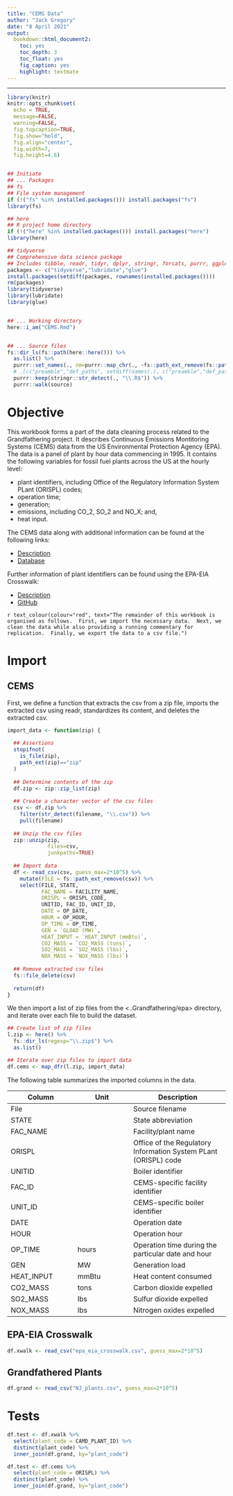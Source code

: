 ```yaml
---
title: "CEMS Data"
author: "Jack Gregory"
date: "8 April 2021"
output:
  bookdown::html_document2:
    toc: yes
    toc_depth: 3
    toc_float: yes
    fig_caption: yes
    highlight: textmate
---
```

___

```r
library(knitr)
knitr::opts_chunk$set(
  echo = TRUE,
  message=FALSE, 
  warning=FALSE,
  fig.topcaption=TRUE, 
  fig.show="hold",
  fig.align="center",
  fig.width=7, 
  fig.height=4.6)


## Initiate 
## ... Packages
## fs
## File system management
if (!("fs" %in% installed.packages())) install.packages("fs")
library(fs)

## here
## R project home directory
if (!("here" %in% installed.packages())) install.packages("here")
library(here)

## tidyverse
## Comprehensive data science package
## Includes tibble, readr, tidyr, dplyr, stringr, forcats, purrr, ggplot2
packages <- c("tidyverse","lubridate","glue")
install.packages(setdiff(packages, rownames(installed.packages())))
rm(packages)
library(tidyverse)
library(lubridate)
library(glue)


## ... Working directory
here::i_am("CEMS.Rmd")


## ... Source files
fs::dir_ls(fs::path(here::here())) %>%
  as.list() %>%
  purrr::set_names(., nm=purrr::map_chr(., ~fs::path_ext_remove(fs::path_file(.x)))) %>%
  # .[c("preamble","def_paths", setdiff(names(.), c("preamble","def_paths")))] %>%
  purrr::keep(stringr::str_detect(., "\\.R$")) %>%
  purrr::walk(source)
```


# Objective

This workbook forms a part of the data cleaning process related to the Grandfathering project.  It describes Continuous Emissions Montitoring Systems (CEMS) data from the US Environmental Protection Agency (EPA).  The data is a panel of plant by hour data commencing in 1995.  It contains the following variables for fossil fuel plants across the US at the hourly level: 

- plant identifiers, including Office of the Regulatory Information System PLant (ORISPL) codes;
- operation time; 
- generation;
- emissions, including CO_2, SO_2 and NO_X; and,
- heat input.

The CEMS data along with additional information can be found at the following links:

- [Description](https://www.epa.gov/emc/emc-continuous-emission-monitoring-systems)
- [Database](https://gaftp.epa.gov/dmdnload/emissions)

Further information of plant identifiers can be found using the EPA-EIA Crosswalk:

- [Description](https://www.epa.gov/airmarkets/power-sector-data-crosswalk)
- [GitHub](https://github.com/USEPA/camd-eia-crosswalk)

`r text_colour(colour="red", text="The remainder of this workbook is organised as follows.  First, we import the necessary data.  Next, we clean the data while also providing a running commentary for replication.  Finally, we export the data to a csv file.")`


# Import

## CEMS

First, we define a function that extracts the csv from a zip file, imports the extracted csv using readr, standardizes its content, and deletes the extracted csv.

``` r

import_data <- function(zip) {
  
  ## Assertions
  stopifnot(
    is_file(zip),
    path_ext(zip)=="zip"
  )
  
  ## Determine contents of the zip
  df.zip <- zip::zip_list(zip)
  
  ## Create a character vector of the csv files
  csv <- df.zip %>%
    filter(str_detect(filename, "\\.csv")) %>%
    pull(filename)
  
  ## Unzip the csv files
  zip::unzip(zip, 
             files=csv,
             junkpaths=TRUE)
  
  ## Import data
  df <- read_csv(csv, guess_max=2*10^5) %>%
    mutate(FILE = fs::path_ext_remove(csv)) %>%
    select(FILE, STATE, 
           FAC_NAME = FACILITY_NAME,
           ORISPL = ORISPL_CODE,
           UNITID, FAC_ID, UNIT_ID,
           DATE = OP_DATE,
           HOUR = OP_HOUR,
           OP_TIME = OP_TIME,
           GEN = `GLOAD (MW)`,
           HEAT_INPUT = `HEAT_INPUT (mmBtu)`,
           CO2_MASS = `CO2_MASS (tons)`,
           SO2_MASS = `SO2_MASS (lbs)`,
           NOX_MASS = `NOX_MASS (lbs)`) 
  
  ## Remove extracted csv files
  fs::file_delete(csv)
  
  return(df)
}

```

We then import a list of zip files from the <..Grandfathering/epa> directory, and iterate over each file to build the dataset.

```r

## Create list of zip files
l.zip <- here() %>%
  fs::dir_ls(regexp="\\.zip$") %>%
  as.list()

## Iterate over zip files to import data
df.cems <- map_dfr(l.zip, import_data)
```

The following table summarizes the imported columns in the data.

| **Column** | **Unit** | **Description** |
|------------|----------|-----------------|
| File || Source filename |
| STATE || State abbreviation |
| FAC_NAME || Facility/plant name |
| ORISPL || Office of the Regulatory Information System PLant (ORISPL) code |
| UNITID || Boiler identifier |
| FAC_ID || CEMS-specific facility identifier |
| UNIT_ID|| CEMS-specific boiler identifier |
| DATE || Operation date |
| HOUR || Operation hour |
| OP_TIME | hours | Operation time during the particular date and hour |
| GEN | MW | Generation load |
| HEAT_INPUT | mmBtu | Heat content consumed |
| CO2_MASS | tons | Carbon dioxide expelled |
| SO2_MASS | lbs | Sulfur dioxide expelled |
| NOX_MASS | lbs | Nitrogen oxides expelled |


## EPA-EIA Crosswalk

```r

df.xwalk <- read_csv("epa_eia_crosswalk.csv", guess_max=2*10^5)
```


## Grandfathered Plants

```r

df.grand <- read_csv("NJ_plants.csv", guess_max=2*10^5)
```


# Tests

```r

df.test <- df.xwalk %>%
  select(plant_code = CAMD_PLANT_ID) %>%
  distinct(plant_code) %>%
  inner_join(df.grand, by="plant_code")

```


```r

df.test <- df.cems %>%
  select(plant_code = ORISPL) %>%
  distinct(plant_code) %>%
  inner_join(df.grand, by="plant_code")

```





<!-- # Clean -->



<!-- # Export -->

<!-- ## Data -->
<!-- This section exports the cleaned indicator data to a csv file: -->

<!-- ```{r data-export} -->

<!-- write_csv(df, file=path(here(), "NHGIS.csv")) -->
<!-- ``` -->

<!-- ## Dictionary -->

<!-- The following table describes the columns in the exported dataset. -->

<!-- | **Column** | **Description** | -->
<!-- |------------|-----------------| -->
<!-- | STATE | State name | -->
<!-- | STATE_FIPS | State FIPS code | -->
<!-- | COUNTY | County name | -->
<!-- | COUNTY_FIPS | County FIPS code | -->
<!-- | YEAR | Row source year | -->
<!-- | POP | Total population (persons) | -->
<!-- | RACE_WHT | Ratio White | -->
<!-- | RACE_BLK | Ratio Black or African American | -->
<!-- | RACE_NTV | Ratio American Indian and Alaska Native | -->
<!-- | RACE_ASN | Ratio Asian and Pacific Islander and other | -->
<!-- | RACE_2P | Ratio two or more races | -->
<!-- | RACE_LTN | Ratio Hispanic or Latino | -->
<!-- | INCOME | Per capita income where the units are further defined in the table below (\$USD) | -->
<!-- | POVERTY | Ratio below poverty level in previous year | -->

<!-- The following table summarizes the units for the `INCOME` column. -->

<!-- | **Year** | **Income Unit** | -->
<!-- |----------|-----------------| -->
<!-- | 1980 | \$USD 1979 | -->
<!-- | 1990 | \$USD 1989 | -->
<!-- | 2000 | \$USD 1999 | -->
<!-- | 2010 | \$USD 2012 | -->
<!-- | 2019 | \$USD 2019 | -->

